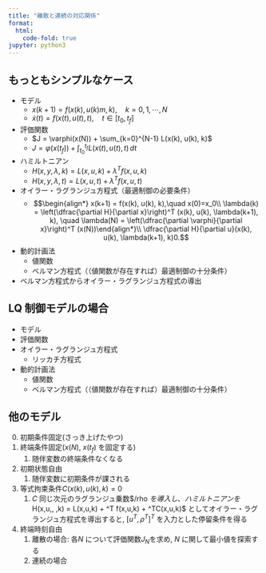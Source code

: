 ```yaml
---
title: "離散と連続の対応関係"
format:
  html:
    code-fold: true
jupyter: python3
---
```


## もっともシンプルなケース

* モデル
    * $x(k+1) = f(x(k), u(k)m ,k), \quad k=0,1,\cdots, N$
    * $\dot{x}(t) = f(x(t), u(t), t), \quad t\in [t_0, t_f]$
* 評価関数
    * $J = \varphi(x(N)) + \sum_{k=0}^{N-1} L(x(k), u(k), k)$
    * $J = \varphi(x(t_f)) + \int_{t_0}^{t_f} L(x(t), u(t), t)\, dt$
* ハミルトニアン
    * $H(x,y,\lambda,k) = L(x,u,k)+\lambda^T f(x,u,k)$
    * $H(x,y,\lambda,t) = L(x,u,t)+\lambda^T f(x,u,t)$
* オイラー・ラグランジュ方程式（最適制御の必要条件）
    * $$\begin{align*}
    x(k+1) = f(x(k), u(k), k),\quad x(0)=x_0\\
    \lambda(k) = \left(\dfrac{\partial H}{\partial x}\right)^T (x(k), u(k), \lambda(k+1), k), \quad \lambda(N) =  \left(\dfrac{\partial \varphi}{\partial x}\right)^T (x(N))\end{align*}\\
    \dfrac{\partial H}{\partial u}(x(k), u(k), \lambda(k+1), k)0.$$
* 動的計画法
    * 値関数
    * ベルマン方程式（（値関数が存在すれば）最適制御の十分条件）
* ベルマン方程式からオイラー・ラグランジュ方程式の導出


## LQ 制御モデルの場合

* モデル
* 評価関数
* オイラー・ラグランジュ方程式
    * リッカチ方程式
* 動的計画法
    * 値関数
    * ベルマン方程式（（値関数が存在すれば）最適制御の十分条件）

## 他のモデル

0. 初期条件固定(さっき上げたやつ)
1. 終端条件固定($x(N)$, $x(t_f)$ を固定する)
    1. 随伴変数の終端条件なくなる
1. 初期状態自由
    1. 随伴変数に初期条件が課される
1. 等式拘束条件$C(x(k), u(k), k)=0$
    1. $C$ 同じ次元のラグランジュ乗数$/rho $を導入し、ハミルトニアンを$H(x,u,\lambda, \rho,k) = L(x,u,k) + \lambda^T f(x,u,k) + \rho^TC(x,u,k)$ としてオイラー・ラグランジュ方程式を導出すると, $[u^T, \rho^T]^T$ を入力とした停留条件を得る
1. 終端時刻自由
    1. 離散の場合: 各$N$ について評価関数$J_N$を求め, $N$ に関して最小値を探索する
    1. 連続の場合